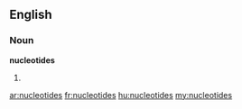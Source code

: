 ==English==

===Noun===
'''nucleotides'''

# {{plural of|[[nucleotide]]}}

[[ar:nucleotides]]
[[fr:nucleotides]]
[[hu:nucleotides]]
[[my:nucleotides]]